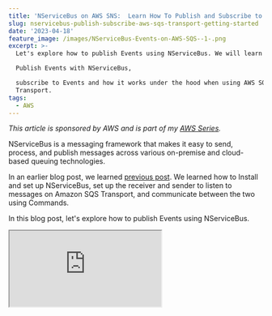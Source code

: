 ```yaml
---
title: 'NServiceBus on AWS SNS:  Learn How To Publish and Subscribe to Events'
slug: nservicebus-publish-subscribe-aws-sqs-transport-getting-started
date: '2023-04-18'
feature_image: /images/NServiceBus-Events-on-AWS-SQS--1-.png
excerpt: >-
  Let's explore how to publish Events using NServiceBus. We will learn how to

  Publish Events with NServiceBus,

  subscribe to Events and how it works under the hood when using AWS SQS
  Transport.
tags:
  - AWS
---
```

_This article is sponsored by AWS and is part of my [AWS Series](/tag/aws/)._

NServiceBus is a messaging framework that makes it easy to send, process, and publish messages across various on-premise and cloud-based queuing technologies.

In an earlier blog post, we learned [previous post](/blog/getting-started-with-nservicebus-on-aws/). We learned how to Install and set up NServiceBus, set up the receiver and sender to listen to messages on Amazon SQS Transport, and communicate between the two using Commands.

In this blog post, let's explore how to publish Events using NServiceBus.

<iframe src="https://www.youtube.com/embed/6yW9Spw9j_c?feature=oembed" />

We will learn how to

-   Publish Events with NServiceBus
-   Subscribing to Events with NServiceBus
-   How it works under the hood

## Publish Events with NServiceBus

An Event is another type of message published to multiple receivers, unlike a Command sent to one receiver.

Events indicate an action that has happened.

To mark a message as an Event in NServiceBus, it must implement the `IEvent` interface.

Following up with the same <BlogLink
  href="/blog/getting-started-with-nservicebus-on-aws"
  title="NServiceBus on AWS SQS: Learn How to Quickly Get Started"
  description="NServiceBus is a messaging framework provided by Particular Software, which makes it quick and easy to build message-driven applications. Learn how to quickly get started by building a sender/receiver using NServiceBus on AWS."
  authorImage="/images/logo-512x512-24.png"
  authorName="Rahul Nath"
  authorTitle="Rahul Pulikkot Nath"
  featureImage="/images/NServiceBus-on-AWS-SQS.png"
/>, we can raise a `UserCreatedEvent` inside our `CreateUserCommandHandler` every time a user is successfully created.

```csharp
public class UserCreatedEvent : IEvent
{
    public Guid UserId { get; set; }
    public DateTimeOffset CreatedDateTime { get; set; }

    public UserCreatedEvent(Guid userId, DateTimeOffset createdDateTime)
    {
        UserId = userId;
        CreatedDateTime = createdDateTime;
    }
}
```

A user created indicates an action that has happened and can be used to notify other applications interested in it.

The NServiceBus message handler context `IMessageHandlerContext` has a `Publish` method to publish Events.

Let's update the `CreateUserCommandHandler` to publish the new Event once the work is done to create a new user.

```csharp
public async Task Handle(
    CreateUserCommand message, IMessageHandlerContext context)
{
    log.Info($"Processed message for user with Id {message.Id}, and {message.Name}");

    / Create the user
    / Save To database/persistent store

    await context
      .Publish(new UserCreatedEvent(message.Id, DateTimeOffset.UtcNow);
}
```

## Subscribing to Events with NServiceBus

Other applications that are interested in the Events published can subscribe to them.

In NServiceBus, this is done by creating a class and implementing the `IHandleMessages` interface.

Below is an example in the `payroll-service` application, which is interested in the `UserCreatedEvent`.

```csharp
internal class UserCreatedHandler : IHandleMessages<UserCreatedEvent>
{
    static ILog log = LogManager.GetLogger<UserCreatedHandler>();

    public Task Handle(UserCreatedEvent message, IMessageHandlerContext context)
    {
        log.Info($"Payroll Service User created handler for User Id {message.UserId}");

        / handle appropriate for payroll service

        return Task.CompletedTask;
    }
}

```

Any time a User is created, the payroll application has to set up new accounts for the User. You can handle this in the associated handler in the payroll application code.

### Setting Up NServiceBus Event Handler on AWS SQS Transport

The Startup code for `payroll-service` is very similar to how we [previous post](/blog/getting-started-with-nservicebus-on-aws/)

It sets up a new Endpoint by specifying  `EndpointConfiguration` and configuring the transport. The Endpoint is named "_payroll-service_" and uses Amazon SQS as its underlying transport.

Even though the transport is named `SqsTransport` , it also uses Amazon SNS under the hood, which will see later below.

```csharp
using NServiceBus;

Console.WriteLine("Hello, World!");

var endpointConfiguration = new EndpointConfiguration("payroll-service");
var transport = endpointConfiguration.UseTransport<SqsTransport>();
transport.S3(bucketForLargeMessages: "user-service-large-messages", keyPrefix: "user");
endpointConfiguration.EnableInstallers();

var endointInstance = await Endpoint.Start(endpointConfiguration);

Console.WriteLine("Press any key to stop");
Console.ReadKey();

await endointInstance.Stop();
```

If other applications are interested in the same Events, you can add additional handlers for the same Event in those applications as well.

For example, the TaskForce/HR department might also be interested in the `UserCreatedEvent`. Add a new handler in the appropriate application code as required.

Any time the `UserCreatedEvent` is raised, these handlers are called independent of each other. This allows decoupling of the logic of the User being created and the associated side effects that must happen.

## NServiceBus Events on AWS - Under The Hood

_NServiceBus uses a combination of Amazon SNS and SQS to deliver Events to multiple subscribers._

Amazon Simple Notification Service (SNS) is a publish-subscribe service managed by AWS. It enables asynchronous communication between the publishers and subscribers using messages.

<BlogLink
  href="/blog/amazon-sns/"
  title="Amazon SNS For the .NET Developer: Getting Started Quick and Easy"
  description="Learn how to get started with Amazon SNS and use it from a .NET application. We will learn about Topics, sending messages to topics, and using Subscriptions to receive messages. We will also learn about Filters, how to use them, and error handling with SNS."
  authorImage="/images/logo-512x512-24.png"
  authorName="Rahul Nath"
  authorTitle="Rahul Pulikkot Nath"
  featureImage="/images/amazon-sns.jpg"
/>

An SNS Topic is automatically created for the Event by NServiceBus and adds a subscription to the SQS Queue that the service listens on.  

Any time an Event is published to the SNS Topic, it sends a copy to the SQS Queue.

![](/images/image.png)

NServiceBus uses a combination of Amazon SNS and SQS to deliver Events to multiple subscribers. An SNS Topic is automatically created for the Event, and it adds a subscription to the SQS Queue that the service listens on.

In this case, we have an SNS Topic created with the name `user_messages-UserCreatedEvent`. It also creates a queue for the `task-force-service` , and a Subscription is added to the SNS queue.

When the `UserCreatedEvent` message is forwarded to the `task-force-service` SQS Queue, NServiceBus hands off the message to the Event handler for that application/Endpoint.

When you add more subscribers to the same Event, it adds more Subscriptions to the SNS and delivers a copy of the Event message to all the subscribers.

![](/images/image-1.png)

Multiple Subscriptions are created on the SNS Topic to deliver a copy of the same Event message to different Subscribers.

Even if the individual applications handling the Event messages are not up and running, a copy of the message is delivered to the Queue. When the application is back up and running, it can process the Events and execute the associated handler functions.

If you want to learn more about decoupling applications using SNS -> SQS, you can check out the blog post below, which I cover in full detail.

<BlogLink
  href="/blog/amazon-sns-to-lambda-or-sns-sqs-lambda-dotnet/"
  title="SNS→Lambda Or SNS→SQS→Lambda"
  description="Should you be processing messages directly from SNS to Lambda or via an SQS Queue? Learn the disadvantages of directly processing messages from SNS and how you can solve those by introducing an SQS Queue in the middle."
  authorImage="/images/logo-512x512-24.png"
  authorName="Rahul Nath"
  authorTitle="Rahul Pulikkot Nath"
  featureImage="/images/amazon-sns-to-lambda-or-sns-sqs-lambda-dotnet.jpg"
/>

### Large Event Message Sizes

It's generally recommended to keep the Event data short. Including properties that do not often change, like identifiers, date & time, URLs, etc., helps to notify relevant information while keeping the size small.

However, in cases where you need to pass larger sizes, we can use the Amazon S3 storage to offload the actual message and pass around the S3 Object URL in the Event data.

In the previous post, we saw how to configure this when dealing with [previous post](/blog/getting-started-with-nservicebus-on-aws/)

Full source code sample [available here](https://rahulpnath.visualstudio.com/YouTube%20Samples/_git/NServiceBus.AWS.SQS).
